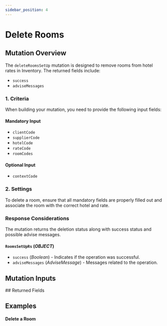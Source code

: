 ```yaml
---
sidebar_position: 4
---
```


























































# Delete Rooms

## Mutation Overview

The `deleteRoomsSetUp` mutation is designed to remove rooms from hotel rates in Inventory. The returned fields include:

* `success`
* `adviseMessages`

### 1. Criteria

When building your mutation, you need to provide the following input fields:

#### Mandatory Input
* `clientCode`
* `supplierCode`
* `hotelCode`
* `rateCode`
* `roomCodes`

#### Optional Input
* `contextCode`

### 2. Settings

To delete a room, ensure that all mandatory fields are properly filled out and associate the room with the correct hotel and rate.

### Response Considerations

The mutation returns the deletion status along with success status and possible advise messages.

#### `RoomsSetUpRs` (*OBJECT*)
* `success` (*Boolean*) - Indicates if the operation was successful.
* `adviseMessages` (*AdviseMessage*) - Messages related to the operation.


## Mutation Inputs

<InventoryRoomSetupDeleteInput />
## Returned Fields

<RoomsSetUpRs />


## Examples

#### Delete a Room

<GraphqlSample query={deleteRoomsSetUpMutation} variables={deleteRoomsSetUpVariables} />